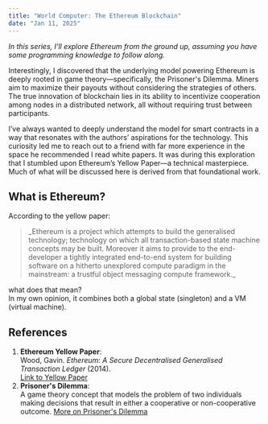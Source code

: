 ```yaml
---
title: "World Computer: The Ethereum Blockchain"
date: "Jan 11, 2025"
---
```


_In this series, I'll explore Ethereum from the ground up, assuming you have some programming knowledge to follow along._

Interestingly, I discovered that the underlying model powering Ethereum is deeply rooted in game theory—specifically, the Prisoner's Dilemma. Miners aim to maximize their payouts without considering the strategies of others. The true innovation of blockchain lies in its ability to incentivize cooperation among nodes in a distributed network, all without requiring trust between participants.

I’ve always wanted to deeply understand the model for smart contracts in a way that resonates with the authors’ aspirations for the technology. This curiosity led me to reach out to a friend with far more experience in the space he recommended I read white papers. It was during this exploration that I stumbled upon Ethereum’s Yellow Paper—a technical masterpiece. Much of what will be discussed here is derived from that foundational work.

## What is Ethereum?

According to the yellow paper:

<blockquote
  style={{
    color: "white",
    padding: "5px",
    borderRadius: "3px",
  }}
>
  _Ethereum is a project which attempts to build the generalised technology;
  technology on which all transaction-based state machine concepts may be built.
  Moreover it aims to provide to the end-developer a tightly integrated
  end-to-end system for building software on a hitherto unexplored compute
  paradigm in the mainstream: a trustful object messaging compute framework._
</blockquote>

what does that mean?\
In my own opinion, it combines both a global state (singleton) and a VM (virtual machine).

## References

1. **Ethereum Yellow Paper**:  
   Wood, Gavin. _Ethereum: A Secure Decentralised Generalised Transaction Ledger_ (2014).  
   [Link to Yellow Paper](https://ethereum.github.io/yellowpaper/paper.pdf)
2. **Prisoner's Dilemma**:  
   A game theory concept that models the problem of two individuals making decisions that result in either a cooperative or non-cooperative outcome. [More on Prisoner's Dilemma](https://en.wikipedia.org/wiki/Prisoner%27s_dilemma)
